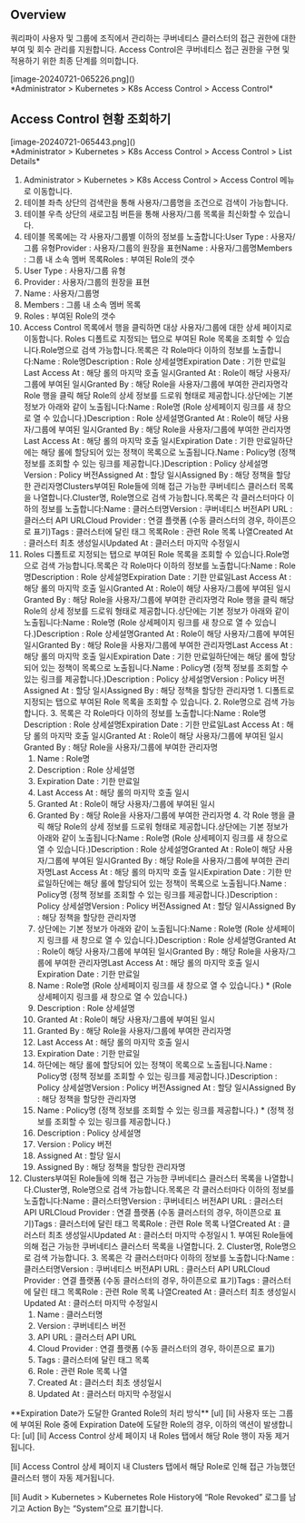 
## Overview
쿼리파이 사용자 및 그룹에 조직에서 관리하는 쿠버네티스 클러스터의 접근 권한에 대한 부여 및 회수 관리를 지원합니다. Access Control은 쿠버네티스 접근 권한을 구현 및 적용하기 위한 최종 단계를 의미합니다.

<p align="center">
<div>[image-20240721-065226.png]()</div>
*Administrator &gt; Kubernetes &gt; K8s Access Control &gt; Access Control*
</p>

## Access Control 현황 조회하기
<p align="center">
<div>[image-20240721-065443.png]()</div>
*Administrator &gt; Kubernetes &gt; K8s Access Control &gt; Access Control &gt; List Details*
</p>

1. Administrator > Kubernetes > K8s Access Control > Access Control 메뉴로 이동합니다.
2. 테이블 좌측 상단의 검색란을 통해 사용자/그룹명을 조건으로 검색이 가능합니다.
3. 테이블 우측 상단의 새로고침 버튼을 통해 사용자/그룹 목록을 최신화할 수 있습니다.
4. 테이블 목록에는 각 사용자/그룹별 이하의 정보를 노출합니다:User Type : 사용자/그룹 유형Provider : 사용자/그룹의 원장을 표현Name : 사용자/그룹명Members : 그룹 내 소속 멤버 목록Roles : 부여된 Role의 갯수
  1. User Type : 사용자/그룹 유형
  2. Provider : 사용자/그룹의 원장을 표현
  3. Name : 사용자/그룹명
  4. Members : 그룹 내 소속 멤버 목록
  5. Roles : 부여된 Role의 갯수
5. Access Control 목록에서 행을 클릭하면 대상 사용자/그룹에 대한 상세 페이지로 이동합니다. Roles 디폴트로 지정되는 탭으로 부여된 Role 목록을 조회할 수 있습니다.Role명으로 검색 가능합니다.목록은 각 Role마다 이하의 정보를 노출합니다:Name : Role명Description : Role 상세설명Expiration Date : 기한 만료일Last Access At : 해당 롤의 마지막 호출 일시Granted At : Role이 해당 사용자/그룹에 부여된 일시Granted By : 해당 Role을 사용자/그룹에 부여한 관리자명각 Role 행을 클릭 해당 Role의 상세 정보를 드로워 형태로 제공합니다.상단에는 기본 정보가 아래와 같이 노출됩니다:Name : Role명 (Role 상세페이지 링크를 새 창으로 열 수 있습니다.)Description : Role 상세설명Granted At : Role이 해당 사용자/그룹에 부여된 일시Granted By : 해당 Role을 사용자/그룹에 부여한 관리자명Last Access At : 해당 롤의 마지막 호출 일시Expiration Date : 기한 만료일하단에는 해당 롤에 할당되어 있는 정책이 목록으로 노출됩니다.Name : Policy명 (정책 정보를 조회할 수 있는 링크를 제공합니다.)Description : Policy 상세설명Version : Policy 버전Assigned At : 할당 일시Assigned By : 해당 정책을 할당한 관리자명Clusters부여된 Role들에 의해 접근 가능한 쿠버네티스 클러스터 목록을 나열합니다.Cluster명, Role명으로 검색 가능합니다.목록은 각 클러스터마다 이하의 정보를 노출합니다:Name : 클러스터명Version : 쿠버네티스 버전API URL : 클러스터 API URLCloud Provider : 연결 플랫폼 (수동 클러스터의 경우, 하이픈으로 표기)Tags : 클러스터에 달린 태그 목록Role : 관련 Role 목록 나열Created At : 클러스터 최초 생성일시Updated At : 클러스터 마지막 수정일시
  1. Roles 디폴트로 지정되는 탭으로 부여된 Role 목록을 조회할 수 있습니다.Role명으로 검색 가능합니다.목록은 각 Role마다 이하의 정보를 노출합니다:Name : Role명Description : Role 상세설명Expiration Date : 기한 만료일Last Access At : 해당 롤의 마지막 호출 일시Granted At : Role이 해당 사용자/그룹에 부여된 일시Granted By : 해당 Role을 사용자/그룹에 부여한 관리자명각 Role 행을 클릭 해당 Role의 상세 정보를 드로워 형태로 제공합니다.상단에는 기본 정보가 아래와 같이 노출됩니다:Name : Role명 (Role 상세페이지 링크를 새 창으로 열 수 있습니다.)Description : Role 상세설명Granted At : Role이 해당 사용자/그룹에 부여된 일시Granted By : 해당 Role을 사용자/그룹에 부여한 관리자명Last Access At : 해당 롤의 마지막 호출 일시Expiration Date : 기한 만료일하단에는 해당 롤에 할당되어 있는 정책이 목록으로 노출됩니다.Name : Policy명 (정책 정보를 조회할 수 있는 링크를 제공합니다.)Description : Policy 상세설명Version : Policy 버전Assigned At : 할당 일시Assigned By : 해당 정책을 할당한 관리자명
    1. 디폴트로 지정되는 탭으로 부여된 Role 목록을 조회할 수 있습니다.
    2. Role명으로 검색 가능합니다.
    3. 목록은 각 Role마다 이하의 정보를 노출합니다:Name : Role명Description : Role 상세설명Expiration Date : 기한 만료일Last Access At : 해당 롤의 마지막 호출 일시Granted At : Role이 해당 사용자/그룹에 부여된 일시Granted By : 해당 Role을 사용자/그룹에 부여한 관리자명
      1. Name : Role명
      2. Description : Role 상세설명
      3. Expiration Date : 기한 만료일
      4. Last Access At : 해당 롤의 마지막 호출 일시
      5. Granted At : Role이 해당 사용자/그룹에 부여된 일시
      6. Granted By : 해당 Role을 사용자/그룹에 부여한 관리자명
    4. 각 Role 행을 클릭 해당 Role의 상세 정보를 드로워 형태로 제공합니다.상단에는 기본 정보가 아래와 같이 노출됩니다:Name : Role명 (Role 상세페이지 링크를 새 창으로 열 수 있습니다.)Description : Role 상세설명Granted At : Role이 해당 사용자/그룹에 부여된 일시Granted By : 해당 Role을 사용자/그룹에 부여한 관리자명Last Access At : 해당 롤의 마지막 호출 일시Expiration Date : 기한 만료일하단에는 해당 롤에 할당되어 있는 정책이 목록으로 노출됩니다.Name : Policy명 (정책 정보를 조회할 수 있는 링크를 제공합니다.)Description : Policy 상세설명Version : Policy 버전Assigned At : 할당 일시Assigned By : 해당 정책을 할당한 관리자명
      1. 상단에는 기본 정보가 아래와 같이 노출됩니다:Name : Role명 (Role 상세페이지 링크를 새 창으로 열 수 있습니다.)Description : Role 상세설명Granted At : Role이 해당 사용자/그룹에 부여된 일시Granted By : 해당 Role을 사용자/그룹에 부여한 관리자명Last Access At : 해당 롤의 마지막 호출 일시Expiration Date : 기한 만료일
        1. Name : Role명 (Role 상세페이지 링크를 새 창으로 열 수 있습니다.)
          * (Role 상세페이지 링크를 새 창으로 열 수 있습니다.)
        2. Description : Role 상세설명
        3. Granted At : Role이 해당 사용자/그룹에 부여된 일시
        4. Granted By : 해당 Role을 사용자/그룹에 부여한 관리자명
        5. Last Access At : 해당 롤의 마지막 호출 일시
        6. Expiration Date : 기한 만료일
      2. 하단에는 해당 롤에 할당되어 있는 정책이 목록으로 노출됩니다.Name : Policy명 (정책 정보를 조회할 수 있는 링크를 제공합니다.)Description : Policy 상세설명Version : Policy 버전Assigned At : 할당 일시Assigned By : 해당 정책을 할당한 관리자명
        1. Name : Policy명 (정책 정보를 조회할 수 있는 링크를 제공합니다.)
          * (정책 정보를 조회할 수 있는 링크를 제공합니다.)
        2. Description : Policy 상세설명
        3. Version : Policy 버전
        4. Assigned At : 할당 일시
        5. Assigned By : 해당 정책을 할당한 관리자명
  2. Clusters부여된 Role들에 의해 접근 가능한 쿠버네티스 클러스터 목록을 나열합니다.Cluster명, Role명으로 검색 가능합니다.목록은 각 클러스터마다 이하의 정보를 노출합니다:Name : 클러스터명Version : 쿠버네티스 버전API URL : 클러스터 API URLCloud Provider : 연결 플랫폼 (수동 클러스터의 경우, 하이픈으로 표기)Tags : 클러스터에 달린 태그 목록Role : 관련 Role 목록 나열Created At : 클러스터 최초 생성일시Updated At : 클러스터 마지막 수정일시
    1. 부여된 Role들에 의해 접근 가능한 쿠버네티스 클러스터 목록을 나열합니다.
    2. Cluster명, Role명으로 검색 가능합니다.
    3. 목록은 각 클러스터마다 이하의 정보를 노출합니다:Name : 클러스터명Version : 쿠버네티스 버전API URL : 클러스터 API URLCloud Provider : 연결 플랫폼 (수동 클러스터의 경우, 하이픈으로 표기)Tags : 클러스터에 달린 태그 목록Role : 관련 Role 목록 나열Created At : 클러스터 최초 생성일시Updated At : 클러스터 마지막 수정일시
      1. Name : 클러스터명
      2. Version : 쿠버네티스 버전
      3. API URL : 클러스터 API URL
      4. Cloud Provider : 연결 플랫폼 (수동 클러스터의 경우, 하이픈으로 표기)
      5. Tags : 클러스터에 달린 태그 목록
      6. Role : 관련 Role 목록 나열
      7. Created At : 클러스터 최초 생성일시
      8. Updated At : 클러스터 마지막 수정일시

<Callout type="info">
**Expiration Date가 도달한 Granted Role의 처리 방식** 
[ul]
[li]
사용자 또는 그룹에 부여된 Role 중에 Expiration Date에 도달한 Role의 경우, 이하의 액션이 발생합니다: 
[ul]
[li]
Access Control 상세 페이지 내 Roles 탭에서 해당 Role 행이 자동 제거됩니다. 

[li]
Access Control 상세 페이지 내 Clusters 탭에서 해당 Role로 인해 접근 가능했던 클러스터 행이 자동 제거됩니다. 

[li]
Audit &gt; Kubernetes &gt; Kubernetes Role History에 “Role Revoked” 로그를 남기고 Action By는 “System”으로 표기합니다. 




</Callout>
